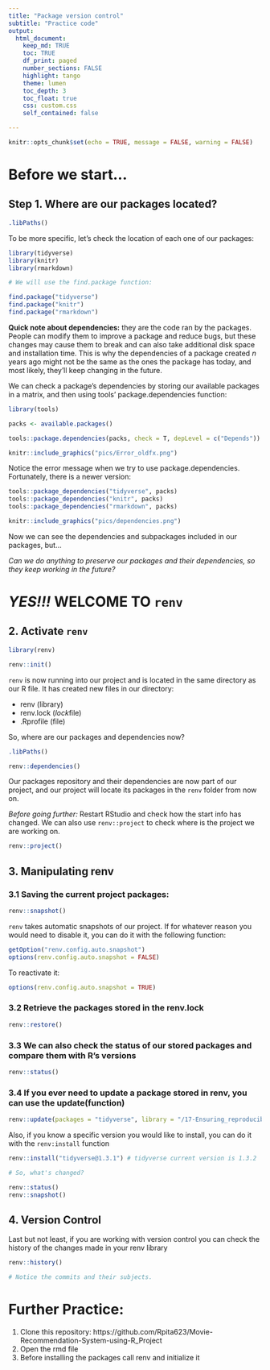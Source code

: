 ```yaml
---
title: "Package version control"
subtitle: "Practice code"
output: 
  html_document:
    keep_md: TRUE
    toc: TRUE
    df_print: paged
    number_sections: FALSE
    highlight: tango
    theme: lumen
    toc_depth: 3
    toc_float: true
    css: custom.css 
    self_contained: false

---
```


```r
knitr::opts_chunk$set(echo = TRUE, message = FALSE, warning = FALSE)
```

# Before we start...

## Step 1. Where are our packages located?

```r

.libPaths()

```

To be more specific, let's check the location of each one of our packages:

```r

library(tidyverse) 
library(knitr) 
library(rmarkdown)

# We will use the find.package function:

find.package("tidyverse") 
find.package("knitr")
find.package("rmarkdown")

```

**Quick note about dependencies:** they are the code ran by the packages. People can modify them to improve a package and reduce bugs, but these changes may cause them to break and can also take additional disk space and installation time. This is why the dependencies of a package created *n* years ago might not be the same as the ones the package has today, and most likely, they'll keep changing in the future.

We can check a package's dependencies by storing our available packages in a matrix, and then using tools' package.dependencies function:

```r

library(tools)

packs <- available.packages()

tools::package.dependencies(packs, check = T, depLevel = c("Depends"))

```

```r
knitr::include_graphics("pics/Error_oldfx.png")
```

Notice the error message when we try to use package.dependencies. Fortunately, there is a newer version:

```r

tools::package_dependencies("tidyverse", packs) 
tools::package_dependencies("knitr", packs) 
tools::package_dependencies("rmarkdown", packs)

```
```r
knitr::include_graphics("pics/dependencies.png")
```

Now we can see the dependencies and subpackages included in our packages, but...

*Can we do anything to preserve our packages and their dependencies, so they keep working in the future?*

# ***YES!!!*** **WELCOME TO `renv`**

## 2. Activate `renv`

```r

library(renv)

renv::init()

```

`renv` is now running into our project and is located in the same directory as our R file. It has created new files in our directory:

-   renv (library)
-   renv.lock (*lock*file)
-   .Rprofile (file)

So, where are our packages and dependencies now?

```r

.libPaths()

renv::dependencies()

```

Our packages repository and their dependencies are now part of our project, and our project will locate its packages in the `renv` folder from now on. 

*Before going further:* Restart RStudio and check how the start info has changed. We can also use `renv::project` to check where is the project we are working on.

```r

renv::project()

```

## 3. Manipulating renv

### 3.1 Saving the current project packages:

```r

renv::snapshot()

```

`renv` takes automatic snapshots of our project. If for whatever reason you would need to disable it, you can do it with the following function:

```r

getOption("renv.config.auto.snapshot") 
options(renv.config.auto.snapshot = FALSE)

```

To reactivate it:

```r

options(renv.config.auto.snapshot = TRUE)

```

### 3.2 Retrieve the packages stored in the renv.lock

```r

renv::restore()

```

### 3.3 We can also check the status of our stored packages and compare them with R's versions

```r

renv::status()

```


### 3.4 If you ever need to update a package stored in renv, you can use the update(function)

```r

renv::update(packages = "tidyverse", library = "/17-Ensuring_reproducibilty_with_renv-Kratzke-Vargas/renv/library/R-4.2/x86_64-w64-mingw32")

```

Also, if you know a specific version you would like to install, you can do it with the `renv:install` function

```r

renv::install("tidyverse@1.3.1") # tidyverse current version is 1.3.2

# So, what's changed?

renv::status() 
renv::snapshot()

```

## 4. Version Control

Last but not least, if you are working with version control you can check the history of the changes made in your renv library

```r

renv::history()

# Notice the commits and their subjects.

```

# Further Practice:

1. Clone this repository: https://github.com/Rpita623/Movie-Recommendation-System-using-R_Project
2. Open the rmd file
3. Before installing the packages call renv and initialize it
